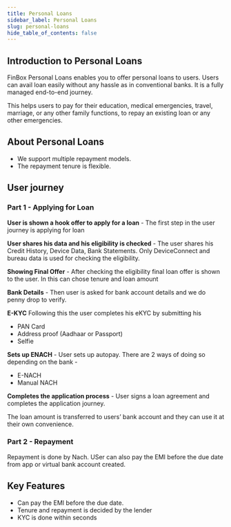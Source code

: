 ```yaml
---
title: Personal Loans
sidebar_label: Personal Loans
slug: personal-loans
hide_table_of_contents: false
---
```



## Introduction to Personal Loans

FinBox Personal Loans enables you to offer personal loans to users. Users can avail loan easily without any hassle as in conventional banks. It is a fully managed end-to-end journey.

This helps users to pay for their education, medical emergencies, travel, marriage, or any other family functions, to repay an existing loan or any other emergencies.

## About Personal Loans

* We support multiple repayment models.
* The repayment tenure is flexible.

## User journey

### Part 1 - Applying for Loan

**User is shown a hook offer to apply for a loan** - The first step in the user journey is applying for loan

**User shares his data and his eligibility is checked** - The user shares his Credit History, Device Data, Bank Statements. Only DeviceConnect and bureau data is used for checking the eligibility.

**Showing Final Offer** - After checking the eligibility final loan offer is shown to the user. In this can chose tenure and loan amount

**Bank Details** - Then user is asked for bank account details and we do penny drop to verify.


**E-KYC**
Following this the user completes his eKYC by submitting his 
* PAN Card
* Address proof  (Aadhaar or Passport)
* Selfie 

**Sets up ENACH** - User sets up autopay. There are 2 ways of doing so depending on the bank - 
* E-NACH
* Manual NACH

**Completes the application process** - User signs a loan agreement and completes the application journey.

The loan amount is transferred to users’ bank account and they can use it at their own convenience.

### Part 2 - Repayment

Repayment is done by Nach. USer can also pay the EMI  before the due date from app or virtual bank account created.

## Key Features

* Can pay the EMI before the due date.
* Tenure and repayment is decided by the lender
* KYC is done within seconds





